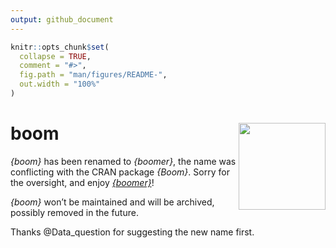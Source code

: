 ```yaml
---
output: github_document
---
```


<!-- README.md is generated from README.Rmd. Please edit that file -->

```r
knitr::opts_chunk$set(
  collapse = TRUE,
  comment = "#>",
  fig.path = "man/figures/README-",
  out.width = "100%"
)
```

# boom <img src='man/figures/logo.png' align="right" height="139" />

*{boom}* has been renamed to *{boomer}*, the name was conflicting with the CRAN
package *{Boom}*. Sorry for the oversight, and enjoy 
[*{boomer}*](https://github.com/moodymudskipper/boomer)!

*{boom}* won't be maintained and will be archived, possibly removed in the future.

Thanks @Data_question for suggesting the new name first.
